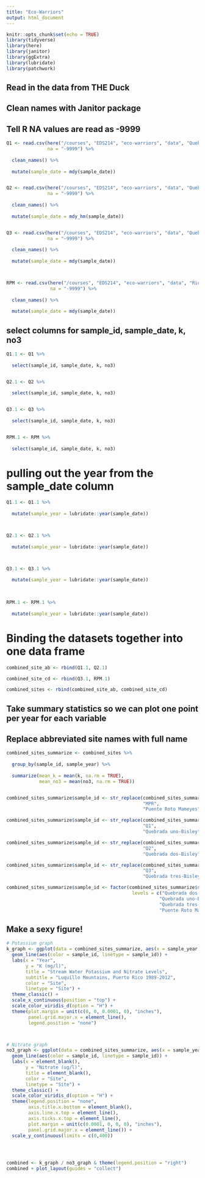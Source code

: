 ```yaml
---
title: "Eco-Warriors"
output: html_document
---
```


```r
knitr::opts_chunk$set(echo = TRUE)
library(tidyverse)
library(here)
library(janitor)
library(ggExtra)
library(lubridate)
library(patchwork)
```

## Read in the data from THE Duck
## Clean names with Janitor package
## Tell R NA values are read as -9999

```r
Q1 <- read.csv(here("/courses", "EDS214", "eco-warriors", "data", "QuebradaCuenca1-Bisley.csv" ), 
               na = "-9999") %>% 
  
  clean_names() %>% 
  
  mutate(sample_date = mdy(sample_date))


Q2 <- read.csv(here("/courses", "EDS214", "eco-warriors", "data", "QuebradaCuenca2-Bisley.csv"), 
               na = "-9999") %>% 
  
  clean_names() %>% 
  
  mutate(sample_date = mdy_hm(sample_date))


Q3 <- read.csv(here("/courses", "EDS214", "eco-warriors", "data", "QuebradaCuenca3-Bisley.csv"), 
               na = "-9999") %>% 
  
  clean_names() %>% 
  
  mutate(sample_date = mdy(sample_date))



RPM <- read.csv(here("/courses", "EDS214", "eco-warriors", "data", "RioMameyesPuenteRoto.csv"), 
                na = "-9999") %>% 
  
  clean_names() %>% 
  
  mutate(sample_date = mdy(sample_date))

```

## select columns for sample_id,  sample_date, k, no3
```r

Q1.1 <- Q1 %>% 
  
  select(sample_id, sample_date, k, no3)


Q2.1 <- Q2 %>% 
  
  select(sample_id, sample_date, k, no3)


Q3.1 <- Q3 %>% 
  
  select(sample_id, sample_date, k, no3)


RPM.1 <- RPM %>% 
  
  select(sample_id, sample_date, k, no3)


```

# pulling out the year from the sample_date column
```r
Q1.1 <- Q1.1 %>%
  
  mutate(sample_year = lubridate::year(sample_date)) 



Q2.1 <- Q2.1 %>%
  
  mutate(sample_year = lubridate::year(sample_date))



Q3.1 <- Q3.1 %>%
  
  mutate(sample_year = lubridate::year(sample_date))
  
  

RPM.1 <- RPM.1 %>%
  
  mutate(sample_year = lubridate::year(sample_date)) 

```


# Binding the datasets together into one data frame

```r
combined_site_ab <- rbind(Q1.1, Q2.1)

combined_site_cd <- rbind(Q3.1, RPM.1)

combined_sites <- rbind(combined_site_ab, combined_site_cd)
```

## Take summary statistics so we can plot one point per year for each variable
## Replace abbreviated site names with full name
```r
combined_sites_summarize <- combined_sites %>% 
  
  group_by(sample_id, sample_year) %>% 
  
  summarize(mean_k = mean(k, na.rm = TRUE),
            mean_no3 = mean(no3, na.rm = TRUE))


combined_sites_summarize$sample_id <- str_replace(combined_sites_summarize$sample_id, 
                                                  "MPR",
                                                  "Puente Roto Mameyes")

combined_sites_summarize$sample_id <- str_replace(combined_sites_summarize$sample_id, 
                                                  "Q1",
                                                  "Quebrada uno-Bisley")

combined_sites_summarize$sample_id <- str_replace(combined_sites_summarize$sample_id, 
                                                  "Q2",
                                                  "Quebrada dos-Bisley")

combined_sites_summarize$sample_id <- str_replace(combined_sites_summarize$sample_id, 
                                                  "Q3",
                                                  "Quebrada tres-Bisley")

combined_sites_summarize$sample_id <- factor(combined_sites_summarize$sample_id, 
                                              levels = c("Quebrada dos-Bisley",
                                                        "Quebrada uno-Bisley",
                                                        "Quebrada tres-Bisley", 
                                                        "Puente Roto Mameyes"))

```

## Make a sexy figure!

```r
# Potassium graph 
k_graph <- ggplot(data = combined_sites_summarize, aes(x = sample_year, y = mean_k)) +
  geom_line(aes(color = sample_id, linetype = sample_id)) +
  labs(x = "Year",
       y = "K (mg/l)",
       title = "Stream Water Potassium and Nitrate Levels",
       subtitle = "Luquillo Mountains, Puerto Rico 1989-2012",
       color = "Site",
       linetype = "Site") +
  theme_classic() + 
  scale_x_continuous(position = "top") +
  scale_color_viridis_d(option = "H") +
  theme(plot.margin = unit(c(0, 0, 0.0001, 0), "inches"),
        panel.grid.major.x = element_line(),
        legend.position = "none") 



# Nitrate graph
no3_graph <- ggplot(data = combined_sites_summarize, aes(x = sample_year, y = mean_no3)) +
  geom_line(aes(color = sample_id, linetype = sample_id)) +
  labs(x = element_blank(),
       y = "Nitrate (ug/l)",
       title = element_blank(),
       color = "Site",
       linetype = "Site") +
  theme_classic() +
  scale_color_viridis_d(option = "H") +
  theme(legend.position = "none",
        axis.title.x.bottom = element_blank(),
        axis.line.x.top = element_line(),
        axis.ticks.x.top = element_line(),
        plot.margin = unit(c(0.0001, 0, 0, 0), "inches"),
        panel.grid.major.x = element_line()) +
  scale_y_continuous(limits = c(0,400)) 
  



combined <- k_graph / no3_graph & theme(legend.position = "right")
combined + plot_layout(guides = "collect")

```

